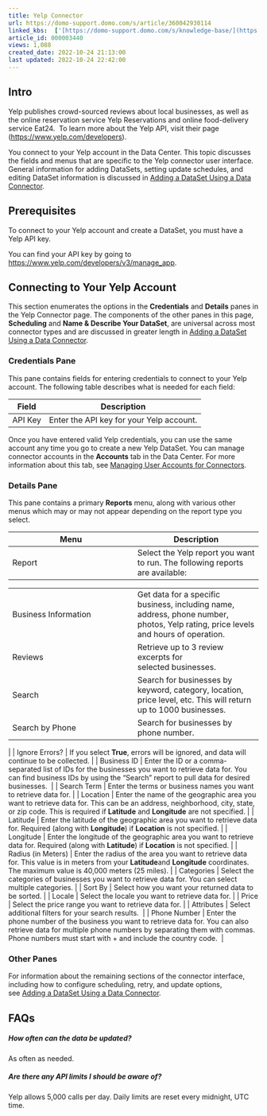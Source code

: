 ```yaml
---
title: Yelp Connector
url: https://domo-support.domo.com/s/article/360042930114
linked_kbs:  ['[https://domo-support.domo.com/s/knowledge-base/](https://domo-support.domo.com/s/knowledge-base/)', '[https://domo-support.domo.com/s/](https://domo-support.domo.com/s/)', '[https://domo-support.domo.com/s/topic/0TO5w000000ZammGAC](https://domo-support.domo.com/s/topic/0TO5w000000ZammGAC)', '[https://domo-support.domo.com/s/topic/0TO5w000000ZanLGAS](https://domo-support.domo.com/s/topic/0TO5w000000ZanLGAS)', '[https://domo-support.domo.com/s/topic/0TO5w000000ZaoQGAS](https://domo-support.domo.com/s/topic/0TO5w000000ZaoQGAS)', '[https://domo-support.domo.com/s/article/360042926274](https://domo-support.domo.com/s/article/360042926274)', '[https://domo-support.domo.com/s/article/360042926054](https://domo-support.domo.com/s/article/360042926054)', '[https://domo-support.domo.com/s/article/360042930114](https://domo-support.domo.com/s/article/360042930114)', '[https://domo-support.domo.com/s/topic/0TO5w000000ZaoQGAS/api-connectors](https://domo-support.domo.com/s/topic/0TO5w000000ZaoQGAS/api-connectors)', '[https://domo-support.domo.com/s/article/360043429933](https://domo-support.domo.com/s/article/360043429933)', '[https://domo-support.domo.com/s/article/360043429953](https://domo-support.domo.com/s/article/360043429953)', '[https://domo-support.domo.com/s/article/360042925494](https://domo-support.domo.com/s/article/360042925494)', '[https://domo-support.domo.com/s/article/4408174643607](https://domo-support.domo.com/s/article/4408174643607)', '[https://domo-support.domo.com/s/article/360043429913](https://domo-support.domo.com/s/article/360043429913)', '[https://domo-support.domo.com/s/login/](https://domo-support.domo.com/s/login/)']
article_id: 000003440
views: 1,088
created_date: 2022-10-24 21:13:00
last updated: 2022-10-24 22:42:00
---
```




Intro
-----


Yelp publishes crowd-sourced reviews about local businesses, as well as the online reservation service Yelp Reservations and online food-delivery service Eat24.  To learn more about the Yelp API, visit their page (<https://www.yelp.com/developers>).


You connect to your Yelp account in the Data Center. This topic discusses the fields and menus that are specific to the Yelp connector user interface. General information for adding DataSets, setting update schedules, and editing DataSet information is discussed in [Adding a DataSet Using a Data Connector](/s/article/360042926274).


Prerequisites
-------------


To connect to your Yelp account and create a DataSet, you must have a Yelp API key.


You can find your API key by going to [https://www.yelp.com/developers/v3/manage\_app](https://www.yelp.com/developers/v3/manage_app "https://www.yelp.com/developers/v3/manage_app"). 


Connecting to Your Yelp Account
-------------------------------


This section enumerates the options in the **Credentials** and **Details** panes in the Yelp Connector page. The components of the other panes in this page, **Scheduling** and **Name & Describe Your DataSet**, are universal across most connector types and are discussed in greater length in [Adding a DataSet Using a Data Connector](/s/article/360042926274 "Adding a DataSet Using a Data Connector").


### Credentials Pane


This pane contains fields for entering credentials to connect to your Yelp account. The following table describes what is needed for each field:  




| Field | Description |
| --- | --- |
| API Key | Enter the API key for your Yelp account. |


Once you have entered valid Yelp credentials, you can use the same account any time you go to create a new Yelp DataSet. You can manage connector accounts in the **Accounts** tab in the Data Center. For more information about this tab, see [Managing User Accounts for Connectors](/s/article/360042926054 "Managing User Accounts for Connectors").


### Details Pane


This pane contains a primary **Reports** menu, along with various other menus which may or may not appear depending on the report type you select.




| Menu | Description |
| --- | --- |
| Report | Select the Yelp report you want to run. The following reports are available:

|  |  |
| --- | --- |
| Business Information | Get data for a specific business, including name, address, phone number, photos, Yelp rating, price levels and hours of operation. |
| Reviews | Retrieve up to 3 review excerpts for selected businesses.  |
| Search | Search for businesses by keyword, category, location, price level, etc. This will return up to 1000 businesses. |
| Search by Phone | Search for businesses by phone number. |

 |
| Ignore Errors? | If you select **True**, errors will be ignored, and data will continue to be collected. |
| Business ID | Enter the ID or a comma-separated list of IDs for the businesses you want to retrieve data for. You can find business IDs by using the "Search" report to pull data for desired businesses.  |
| Search Term | Enter the terms or business names you want to retrieve data for. |
| Location | Enter the name of the geographic area you want to retrieve data for. This can be an address, neighborhood, city, state, or zip code. This is required if **Latitude** and **Longitude** are not specified. |
| Latitude | Enter the latitude of the geographic area you want to retrieve data for. Required (along with **Longitude**) if **Location** is not specified. |
| Longitude | Enter the longitude of the geographic area you want to retrieve data for. Required (along with **Latitude**) if **Location** is not specified. |
| Radius (in Meters) | Enter the radius of the area you want to retrieve data for. This value is in meters from your **Latitude**and **Longitude** coordinates. The maximum value is 40,000 meters (25 miles). |
| Categories | Select the categories of businesses you want to retrieve data for. You can select multiple categories. |
| Sort By | Select how you want your returned data to be sorted. |
| Locale | Select the locale you want to retrieve data for. |
| Price | Select the price range you want to retrieve data for. |
| Attributes | Select additional filters for your search results.  |
| Phone Number | Enter the phone number of the business you want to retrieve data for. You can also retrieve data for multiple phone numbers by separating them with commas. Phone numbers must start with + and include the country code.  |


### Other Panes


For information about the remaining sections of the connector interface, including how to configure scheduling, retry, and update options, see [Adding a DataSet Using a Data Connector](/s/article/360042926274).


FAQs
----


##### How often can the data be updated?


As often as needed.


##### Are there any API limits I should be aware of?


Yelp allows 5,000 calls per day. Daily limits are reset every midnight, UTC time.

